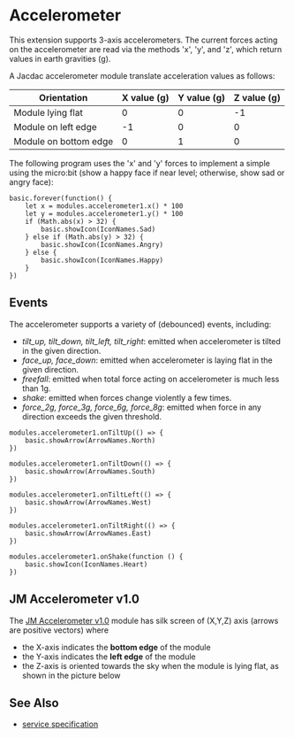 # Accelerometer

This extension supports 3-axis accelerometers.
The current forces acting on the accelerometer are
read via the methods 'x', 'y', and 'z', which return
values in earth gravities (g).

A Jacdac accelerometer module translate acceleration values as follows:

| Orientation           | X value (g) | Y value (g) | Z value (g) |
| --------------------- | ----------- | ----------- | ----------- |
| Module lying flat     | 0           | 0           | -1          |
| Module on left edge   | -1          | 0           | 0           |
| Module on bottom edge | 0           | 1           | 0           |

The following program uses the 'x' and 'y' forces to implement a simple
using the micro:bit (show a happy face if near level; otherwise,
show sad or angry face):

```blocks
basic.forever(function() {
    let x = modules.accelerometer1.x() * 100
    let y = modules.accelerometer1.y() * 100
    if (Math.abs(x) > 32) {
        basic.showIcon(IconNames.Sad)
    } else if (Math.abs(y) > 32) {
        basic.showIcon(IconNames.Angry)
    } else {
        basic.showIcon(IconNames.Happy)
    }
})
```

## Events

The accelerometer supports a variety of (debounced) events, including:

-   _tilt_up, tilt_down, tilt_left, tilt_right_: emitted when accelerometer is tilted in the given direction.
-   _face_up, face_down_: emitted when accelerometer is laying flat in the given direction.
-   _freefall_: emitted when total force acting on accelerometer is much less than 1g.
-   _shake_: emitted when forces change violently a few times.
-   _force_2g, force_3g, force_6g, force_8g_: emitted when force in any direction exceeds the given threshold.

```blocks
modules.accelerometer1.onTiltUp(() => {
    basic.showArrow(ArrowNames.North)
})

modules.accelerometer1.onTiltDown(() => {
    basic.showArrow(ArrowNames.South)
})

modules.accelerometer1.onTiltLeft(() => {
    basic.showArrow(ArrowNames.West)
})

modules.accelerometer1.onTiltRight(() => {
    basic.showArrow(ArrowNames.East)
})

modules.accelerometer1.onShake(function () {
    basic.showIcon(IconNames.Heart)
})
```

## JM Accelerometer v1.0

The [JM Accelerometer v1.0](/devices/microsoft-research/jmaccelerometer30v10) module
has silk screen of (X,Y,Z) axis (arrows are positive vectors) where

-   the X-axis indicates the **bottom edge** of the module
-   the Y-axis indicates the **left edge** of the module
-   the Z-axis is oriented towards the sky when the module is lying flat, as shown in the picture below

<DeviceImage id="microsoft-research-jmaccelerometer30v10" size="catalog" />

## See Also

-   [service specification](/services/accelerometer/)

